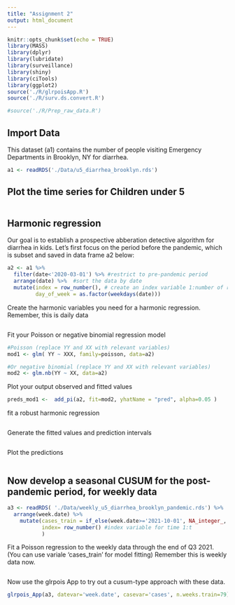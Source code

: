 ```yaml
---
title: "Assignment 2"
output: html_document
---
```


```r
knitr::opts_chunk$set(echo = TRUE)
library(MASS)
library(dplyr)
library(lubridate)
library(surveillance)
library(shiny)
library(ciTools)
library(ggplot2)
source('./R/glrpoisApp.R')
source('./R/surv.ds.convert.R')

#source('./R/Prep_raw_data.R')

```


## Import Data

This dataset (a1) contains the number of people visiting Emergency Departments in Brooklyn, NY for diarrhea.

```r
a1 <- readRDS('./Data/u5_diarrhea_brooklyn.rds')
```


## Plot the time series for Children under 5
```r

```

## Harmonic regression

Our goal is to establish a prospective abberation detective algorithm for diarrhea in kids. Let's first focus on the period before the pandemic, which is subset and saved in data frame a2 below:

```r
a2 <- a1 %>%
  filter(date<'2020-03-01') %>% #restrict to pre-pandemic period
  arrange(date) %>%  #sort the data by date
  mutate(index = row_number(), # create an index variable 1:number of rows in a2
         day_of_week = as.factor(weekdays(date))) 


```

Create the harmonic variables you need for a harmonic regression. Remember, this is daily data

```r

```

Fit your Poisson or negative binomial regression model

```r
#Poisson (replace YY and XX with relevant variables)
mod1 <- glm( YY ~ XXX, family=poisson, data=a2)

#Or negative binomial (replace YY and XX with relevant variables)
mod2 <- glm.nb(YY ~ XX, data=a2)

```

Plot your output observed and fitted values

```r
preds_mod1 <-  add_pi(a2, fit=mod2, yhatName = "pred", alpha=0.05 )

```

fit a robust harmonic regression

```r

```

Generate the fitted values and prediction intervals

```r

```

Plot the predictions

```r

```

## Now develop a seasonal CUSUM for the post-pandemic period, for weekly data

```r
a3 <- readRDS( './Data/weekly_u5_diarrhea_brooklyn_pandemic.rds') %>%
  arrange(week.date) %>%
    mutate(cases_train = if_else(week.date>='2021-10-01', NA_integer_, cases), #set to missing for Q4 2021
           index= row_number() #index variable for time 1:t
           )  

```

Fit a Poisson regression to the weekly data through the end of Q3 2021. (You can use variale 'cases_train' for model fitting) Remember this is weekly data now.

```r

```

Now use the glrpois App to try out a cusum-type approach with these data. 

```r
glrpois_App(a3, datevar='week.date', casevar='cases', n.weeks.train=79)
```




